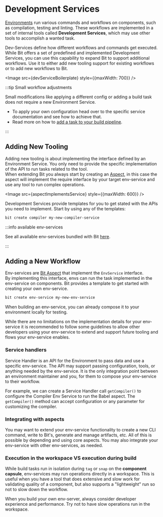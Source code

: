 
# Development Services

[Environments](/envs/envs-overview) run various commands and workflows on components, such as compilation, testing and linting. These workflows are implemented in a set of internal tools called **Development Services**, which may use other tools to accomplish a wanted task.

Dev-Services define how different workflows and commands get executed. While Bit offers a set of predefined and implemented Development Services, you can use this capability to expand Bit to support additional workflows. Use it to either add new tooling support for existing workflows or to add new workflows to Bit.

<Image src={devServiceBoilerplate} style={{maxWidth: 700}} />

:::tip Small workflow adjustments

Small modifications like applying a different config or adding a build task does not require a new Environment Service.

- To apply your own configuration head over to the specific service documentation and see how to achieve that.
- Read more on how to [add a task to your build pipeline](/dev-services/builder/build-tasks).

:::

## Adding New Tooling

Adding new tooling is about implementing the interface defined by an Environment Service. You only need to provide the specific implementation of the API to run tasks related to the tool.  
When extending Bit you always start by creating an [Aspect](/extending-bit/aspect-overview), in this case the aspect will implement the require interface by your target env-service and use any tool to run complex operations.

<Image src={aspectImplementsService} style={{maxWidth: 600}} />

Development Services provide templates for you to get stated with the APIs you need to implement. Start by using any of the templates:

```bash
bit create compiler my-new-compiler-service
```

:::info available env-services

See all available env-services bundled with Bit [here](/dev-services/available-services).

:::

## Adding a New Workflow

Env-services are [Bit Aspect](/extending-bit/aspect-overview) that implement the `EnvService` interface.  
By implementing this interface, envs can run the task implemented in the env-service on components. Bit provides a template to get started with creating your own env-service.

```bash
bit create env-service my-new-env-service
```

When building an env-service, you can already compose it to your environment locally for testing.

While there are no limitations on the implementation details for your env-service it is recommended to follow some guidelines to allow other developers using your env-service to extend and support future tooling and flows your env-service enables.

### Service handlers

Service Handler is an API for the Environment to pass data and use a specific env-service. The API may support passing configuration, tools, or anything needed by the env-service. It is the only integration point between an environment maintainer and you, for them to compose your env-service to their workflow.

For example, we can create a Service Handler call `getCompiler()` to configure the Compiler Env Service to run the Babel aspect. The `getCompiler()` method can accept configuration or any parameter for customizing the compiler.

### Integrating with aspects

You may want to extend your env-service functionality to create a new CLI command, write to Bit's, generate and manage artifacts, etc. All of this is possible by depending and using core aspects. You may also integrate your env-service with other env-services, as needed.

### Execution in the workspace VS execution during build

While build tasks run in isolation during `tag` or `snap` on the **component capsule**, env-services may run operations directly in a workspace. This is useful when you have a tool that does extensive and slow work for validating quality of a component, but also supports a "lightweight" run so not to slow down the workflow.

When you build your own env-server, always consider developer experience and performance. Try not to have slow operations run in the workspace.
